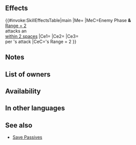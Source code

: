 {{Passive
|name=A/R Twin F Save
|type=C
|exclusive=0
|canUseWeapon={{WeaponList|All}}
|canUseMove={{MoveList|Armored}}
|properties=random_inherit_base
|1name=A/R Twin F Save
|alt1name=A R Twin F Save
|1tagid=SID_兜の護り手・遠・双
|1effect=If foe with Range = 2 initiates combat against an ally within 2 spaces of unit, triggers 【Savior】on unit.<br><br>If foe's Range = 2, grants Atk/Res+4 to unit during combat, any "reduces damage by X%" effect that can be triggered only once per combat by unit's equipped Special skill can be triggered up to twice per combat (excludes boosted Special effects from engaging; only highest value applied; does not stack), and restores 7 HP to unit when unit deals damage to foe during combat (triggers even if 0 damage is dealt).<br><br>【Savior】<br>Unit takes ally's space, enters combat in ally's place, and receives all after-combat effects.<br><br>Savior will not trigger if ally is on terrain that unit cannot move to or if multiple units are able to use Savior during the same combat. If Savior triggers, after-combat movement effects do not occur.
|1cost=300
|1required=A/R Far Save 3
}}
==Effects==
{{#invoke:SkillEffectsTable|main
|Me={{Eft|Savior}}
|MeC=Enemy Phase '''&'''<br>[[Range = 2]] {{Tgt|Foe}}<br>attacks an {{Tgt|Ally}}<br>[[within 2 spaces]]
|Ce1={{Eft|Temporary buffs|Atk/Res|4}}
|Ce2={{Eft|Twin Special DR}}
|Ce3={{Eft|Heal|7}}<br>per {{Tgt|Unit}}'s attack
|CeC={{Tgt|Foe}}'s Range = 2
}}

==Notes==
{{Twin Save skill notes}}
==List of owners==
{{Skill Hero List}}
==Availability==
{{PassiveFocusList}}
{{PassiveDistributionList}}
{{PassiveCombatManualList}}
==In other languages==
{{OtherLanguages
|english=A/R Twin F Save
|japanese=
|german=
|spanishEU=
|spanishLA=
|french=
|italian=
|chineseTW=
|portuguese=
}}
==See also==
{{See also skills|cond=Description LIKE '%【Savior】%' AND Exclusive='1'}}
* [[Skill families/C Passives#Save|Save Passives]]
{{Passives Navbox|C}}